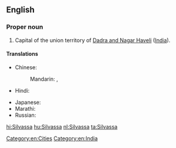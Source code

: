 ==English==
{{wikipedia}}

===Proper noun===
{{en-proper noun}}

# Capital of the union territory of [[Dadra and Nagar Haveli]] ([[India]]).

====Translations====
{{trans-top|capital of Dadra and Nagar Haveli, India}}
* Chinese:
*: Mandarin: {{t|cmn|西瓦薩|sc=Hani}},  {{t|cmn|西瓦萨|tr=Xīwǎsà|sc=Hani}}
* Hindi: {{t|hi|सिलवासा|tr=silvāsā}}
{{trans-mid}}
* Japanese: {{t|ja|スィルヴァーサー|tr=Siruvāsā}}
* Marathi: {{t|mr|सिल्वासा|sc=Deva}}
* Russian: {{t|ru|Силвасса|f|tr=Silvássa}}
{{trans-bottom}}

[[Category:en:Cities]]
[[Category:en:India]]

[[hi:Silvassa]]
[[hu:Silvassa]]
[[nl:Silvassa]]
[[ta:Silvassa]]
